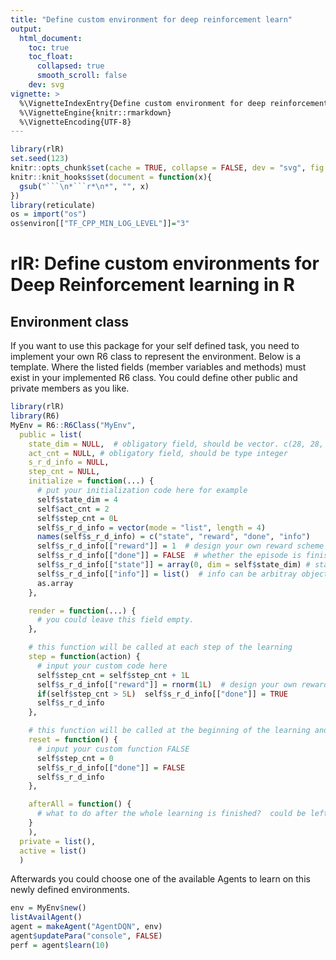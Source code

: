```yaml
---
title: "Define custom environment for deep reinforcement learn"
output:
  html_document:
    toc: true
    toc_float:
      collapsed: true
      smooth_scroll: false
    dev: svg
vignette: >
  %\VignetteIndexEntry{Define custom environment for deep reinforcement learn}
  %\VignetteEngine{knitr::rmarkdown}
  %\VignetteEncoding{UTF-8}
---
```


```r
library(rlR)
set.seed(123)
knitr::opts_chunk$set(cache = TRUE, collapse = FALSE, dev = "svg", fig.height = 3.5)
knitr::knit_hooks$set(document = function(x){
  gsub("```\n*```r*\n*", "", x)
})
library(reticulate)
os = import("os")
os$environ[["TF_CPP_MIN_LOG_LEVEL"]]="3"
```

# rlR: Define custom environments for Deep Reinforcement learning in R

## Environment class
If you want to use this package for your self defined task, you need to implement your own R6 class to represent the environment. Below is a template. Where the listed fields (member variables and methods) must exist in your implemented R6 class. You could define other public and private members as you like. 

```r
library(rlR)
library(R6)
MyEnv = R6::R6Class("MyEnv",
  public = list(
    state_dim = NULL,  # obligatory field, should be vector. c(28, 28, 3) which is usually the dimension for an order 3 tensor which can represent an RGB image for example.
    act_cnt = NULL, # obligatory field, should be type integer
    s_r_d_info = NULL,
    step_cnt = NULL,
    initialize = function(...) {
      # put your initialization code here for example
      self$state_dim = 4
      self$act_cnt = 2
      self$step_cnt = 0L
      self$s_r_d_info = vector(mode = "list", length = 4)
      names(self$s_r_d_info) = c("state", "reward", "done", "info")
      self$s_r_d_info[["reward"]] = 1  # design your own reward scheme in step function below
      self$s_r_d_info[["done"]] = FALSE  # whether the episode is finished?
      self$s_r_d_info[["state"]] = array(0, dim = self$state_dim) # state must be array of the same dimension as the self$state_dim
      self$s_r_d_info[["info"]] = list()  # info can be arbitray object
      as.array
    },

    render = function(...) {
      # you could leave this field empty. 
    },

    # this function will be called at each step of the learning
    step = function(action) {
      # input your custom code here
      self$step_cnt = self$step_cnt + 1L
      self$s_r_d_info[["reward"]] = rnorm(1L)  # design your own reward scheme in step function below
      if(self$step_cnt > 5L)  self$s_r_d_info[["done"]] = TRUE
      self$s_r_d_info
    },

    # this function will be called at the beginning of the learning and at the end of each episode
    reset = function() {
      # input your custom function FALSE
      self$step_cnt = 0
      self$s_r_d_info[["done"]] = FALSE
      self$s_r_d_info
    },

    afterAll = function() {
      # what to do after the whole learning is finished?  could be left empty
    }
    ),
  private = list(),
  active = list()
  )
```

Afterwards you could choose one of the available  Agents to learn on this newly defined environments. 
```r
env = MyEnv$new()
listAvailAgent()
agent = makeAgent("AgentDQN", env)
agent$updatePara("console", FALSE)
perf = agent$learn(10)
```

